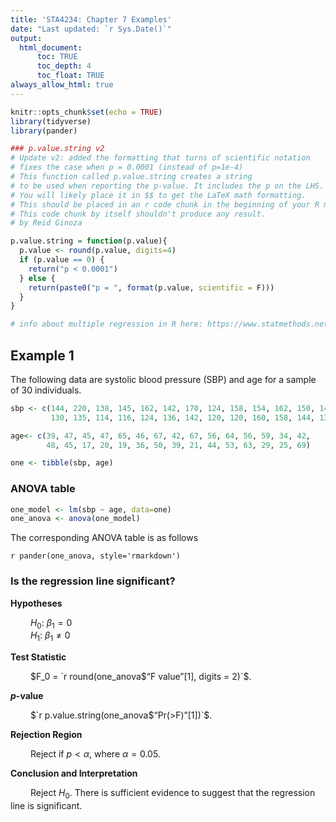 ```yaml
---
title: 'STA4234: Chapter 7 Examples'
date: "Last updated: `r Sys.Date()`"
output: 
  html_document:
      toc: TRUE
      toc_depth: 4
      toc_float: TRUE
always_allow_html: true
---
```


```r
knitr::opts_chunk$set(echo = TRUE)
library(tidyverse)
library(pander)

### p.value.string v2
# Update v2: added the formatting that turns of scientific notation
# fixes the case when p = 0.0001 (instead of p=1e-4)
# This function called p.value.string creates a string
# to be used when reporting the p-value. It includes the p on the LHS.
# You will likely place it in $$ to get the LaTeX math formatting.
# This should be placed in an r code chunk in the beginning of your R markdown
# This code chunk by itself shouldn't produce any result.
# by Reid Ginoza

p.value.string = function(p.value){
  p.value <- round(p.value, digits=4)
  if (p.value == 0) {
    return("p < 0.0001")
  } else {
    return(paste0("p = ", format(p.value, scientific = F)))
  }
}

# info about multiple regression in R here: https://www.statmethods.net/stats/regression.html

```

## Example 1

The following data are systolic blood pressure (SBP) and age for a sample of 30 individuals.

```r

sbp <- c(144, 220, 138, 145, 162, 142, 170, 124, 158, 154, 162, 150, 140, 110, 128, 
         130, 135, 114, 116, 124, 136, 142, 120, 120, 160, 158, 144, 130, 125, 175)

age<- c(39, 47, 45, 47, 65, 46, 67, 42, 67, 56, 64, 56, 59, 34, 42, 
        48, 45, 17, 20, 19, 36, 50, 39, 21, 44, 53, 63, 29, 25, 69)

one <- tibble(sbp, age)
```

### ANOVA table 

```r
one_model <- lm(sbp ~ age, data=one)
one_anova <- anova(one_model)
```

The corresponding ANOVA table is as follows

`r pander(one_anova, style='rmarkdown')`

### Is the regression line significant?

**Hypotheses**

&emsp;&emsp; $H_0: \ \beta_1 = 0$ <br>
&emsp;&emsp; $H_1: \ \beta_1 \ne 0$

**Test Statistic**

&emsp;&emsp; $F_0 = `r round(one_anova$"F value"[1], digits = 2)`$.

***p*-value**

&emsp;&emsp; $`r p.value.string(one_anova$"Pr(>F)"[1])`$.

**Rejection Region**

&emsp;&emsp; Reject if $p < \alpha$, where $\alpha=0.05$.

**Conclusion and Interpretation**

&emsp;&emsp; Reject $H_0$. There is sufficient evidence to suggest that the regression line is significant.


